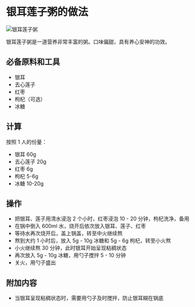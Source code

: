 # 银耳莲子粥的做法

![银耳莲子粥](./银耳莲子粥.png)

银耳莲子粥是一道营养非常丰富的粥。口味偏甜，具有养心安神的功效。

## 必备原料和工具

- 银耳
- 去心莲子
- 红枣
- 枸杞（可选）
- 冰糖

## 计算

按照 1 人的份量：

- 银耳 60g
- 去心莲子 20g
- 红枣 6g
- 枸杞 5-6g
- 冰糖 10-20g

## 操作

- 把银耳、莲子用清水浸泡 2 个小时，红枣浸泡 10 - 20 分钟，枸杞洗净，备用
- 在锅中倒入 600ml 水，烧开后依次放入银耳、莲子、红枣
- 等待水再次烧开后，盖上锅盖，转至中火继续熬
- 熬到大约 1 小时后，放入 5g - 10g 冰糖和 5g - 6g 枸杞，转至小火熬
- 小火继续熬 30 分钟，此时银耳开始呈现粘稠状态
- 再次放入 5g - 10g 冰糖，用勺子搅拌 5 - 10 分钟
- 关火，用勺子盛出

## 附加内容

- 当银耳呈现粘稠状态时，需要用勺子及时搅拌，防止银耳糊在锅底


